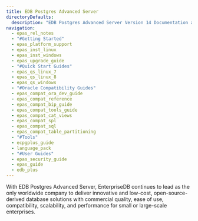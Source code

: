 ```yaml
---
title: EDB Postgres Advanced Server
directoryDefaults:
  description: "EDB Postgres Advanced Server Version 14 Documentation and release notes. Oracle database compatibility with higher security and data redaction for Enterprises."
navigation:
  - epas_rel_notes
  - "#Getting Started"
  - epas_platform_support
  - epas_inst_linux
  - epas_inst_windows
  - epas_upgrade_guide
  - "#Quick Start Guides"
  - epas_qs_linux_7
  - epas_qs_linux_8
  - epas_qs_windows
  - "#Oracle Compatibility Guides"
  - epas_compat_ora_dev_guide
  - epas_compat_reference
  - epas_compat_bip_guide
  - epas_compat_tools_guide
  - epas_compat_cat_views
  - epas_compat_spl
  - epas_compat_sql
  - epas_compat_table_partitioning
  - "#Tools"
  - ecpgplus_guide
  - language_pack
  - "#User Guides"
  - epas_security_guide
  - epas_guide
  - edb_plus
---
```


  With EDB Postgres Advanced Server, EnterpriseDB continues to lead as the only worldwide company to deliver innovative and low-cost, open-source-derived database solutions with commercial quality, ease of use, compatibility, scalability, and performance for small or large-scale enterprises.
